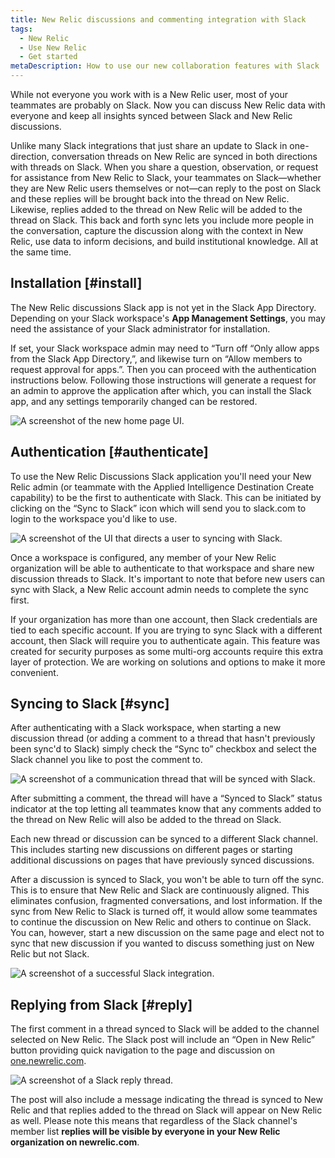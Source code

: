 ```yaml
---
title: New Relic discussions and commenting integration with Slack
tags:
  - New Relic 
  - Use New Relic
  - Get started
metaDescription: How to use our new collaboration features with Slack
---
```






While not everyone you work with is a New Relic user, most of your teammates are probably on Slack. Now you can discuss New Relic data with everyone and keep all insights synced between Slack and New Relic discussions.

Unlike many Slack integrations that just share an update to Slack in one-direction, conversation threads on New Relic are synced in both directions with threads on Slack. When you share a question, observation, or request for assistance from New Relic to Slack, your teammates on Slack—whether they are New Relic users themselves or not—can reply to the post on Slack and these replies will be brought back into the thread on New Relic. Likewise, replies added to the thread on New Relic will be added to the thread on Slack. This back and forth sync lets you include more people in the conversation, capture the discussion along with the context in New Relic, use data to inform decisions, and build institutional knowledge. All at the same time.

## Installation [#install]

The New Relic discussions Slack app is not yet in the Slack App Directory. Depending on your Slack workspace's **App Management Settings**, you may need the assistance of your Slack administrator for installation. 

If set, your Slack workspace admin may need to “Turn off “Only allow apps from the Slack App Directory,”, and likewise turn on “Allow members to request approval for apps.”. Then you can proceed with the authentication instructions below. Following those instructions will generate a request for an admin to approve the application after which, you can install the Slack app, and any settings temporarily changed can be restored.

<img
  title="Slack app management "
  alt="A screenshot of the new home page UI."
  src={slack_app_management}
/>

## Authentication [#authenticate]

To use the New Relic Discussions Slack application you'll need your New Relic admin (or teammate with the Applied Intelligence Destination Create capability) to be the first to authenticate with Slack. This can be initiated by clicking on the “Sync to Slack” icon which will send you to slack.com to login to the workspace you'd like to use.  

<img
  title="Slack authorized"
  alt="A screenshot of the UI that directs a user to syncing with Slack."
  src={slack_auth}
/>

Once a workspace is configured, any member of your New Relic organization will be able to authenticate to that workspace and share new discussion threads to Slack. It's important to note that before new users can sync with Slack, a New Relic account admin needs to complete the sync first.

If your organization has more than one account, then Slack credentials are tied to each specific account. If you are trying to sync Slack with a different account, then Slack will require you to authenticate again. This feature was created for security purposes as some multi-org accounts require this extra layer of protection. We are working on solutions and options to make it more convenient.

## Syncing to Slack [#sync]

After authenticating with a Slack workspace, when starting a new discussion thread (or adding a comment to a thread that hasn't previously been sync'd to Slack) simply check the “Sync to” checkbox and select the Slack channel you like to post the comment to.  

<img
  title="Slack channel"
  alt="A screenshot of a communication thread that will be synced with Slack."
  src={slack_channel}
/>

After submitting a comment, the thread will have a “Synced to Slack” status indicator at the top letting all teammates know that any comments added to the thread on New Relic will also be added to the thread on Slack.

Each new thread or discussion can be synced to a different Slack channel. This includes starting new discussions on different pages or starting additional discussions on pages that have previously synced discussions.

After a discussion is synced to Slack, you won't be able to turn off the sync. This is to ensure that New Relic and Slack are continuously aligned. This eliminates confusion, fragmented conversations, and lost information. If the sync from New Relic to Slack is turned off, it would allow some teammates to continue the discussion on New Relic and others to continue on Slack. You can, however, start a new discussion on the same page and elect not to sync that new discussion if you wanted to discuss something just on New Relic but not Slack.

<img
  title="Synced Slack"
  alt="A screenshot of a successful Slack integration."
  src={slack_synced}
/>

## Replying from Slack [#reply]

The first comment in a thread synced to Slack will be added to the channel selected on New Relic. The Slack post will include an “Open in New Relic” button providing quick navigation to the page and discussion on [one.newrelic.com](one.newrelic.com).

<img
  title="Slack reply thread"
  alt="A screenshot of a Slack reply thread."
  src={post_on_slack}
/>

The post will also include a message indicating the thread is synced to New Relic and that replies added to the thread on Slack will appear on New Relic as well.  Please note this means that regardless of the Slack channel's member list **replies will be visible by everyone in your New Relic organization on newrelic.com**.
